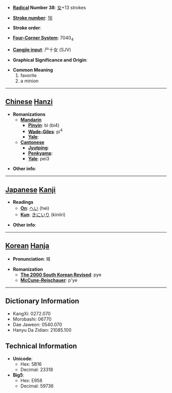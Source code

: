 * '''[[Wiktionary:Chinese radical index| Radical]] Number 38''': [[Wiktionary:Chinese radical index 女|女]]+13 strokes

* '''[[Wiktionary:Chinese total strokes index|Stroke number]]''': [[Wiktionary:Chinese total strokes index 16|16]]

* '''Stroke order''': 

* '''[[Wiktionary:Chinese four corner index|Four-Corner System]]''': 7040<sub>4</sub>

* '''[[Wiktionary:Chinese Cangjie index|Cangjie input]]''': 尸十女 (SJV)

* '''Graphical Significance and Origin''': 

* '''Common Meaning'''
*#favorite
*# a minion


----

== [[Chinese]] [[Hanzi]] ==

* '''Romanizations'''
** '''[[Mandarin]]'''
*** '''[[Pinyin]]''': bì (bi4)
*** '''[[Wade-Giles]]''': pi<sup>4</sup>
*** '''[[Yale]]''': 
** '''[[Cantonese]]'''
*** '''[[Jyutping]]''':
*** '''[[Penkyamp]]''': 
*** '''[[Yale]]''': pei3

* '''Other info''': 

----

== [[Japanese]] [[Kanji]] ==

* '''Readings'''
** '''[[On]]''': [[へい]] (hei)
** '''[[Kun]]''': [[きにいり]] (kiniiri)

* '''Other info''':  

----

== [[Korean]] [[Hanja]] ==

* '''Pronunciation''': 폐

* '''Romanization'''
** '''[[The 2000 South Korean Revised Romanization|The 2000 South Korean Revised]]''': pye
** '''[[McCune-Reischauer]]''': p'ye

----

== Dictionary Information ==

* KangXi: 0272.070
* Morobashi: 06770
* Dae Jaweon: 0540.070
* Hanyu Da Zidian: 21085.100

== Technical Information ==

* '''Unicode''':
** Hex: 5B16
** Decimal: 23318
* '''Big5''':
** Hex: E958
** Decimal: 59736